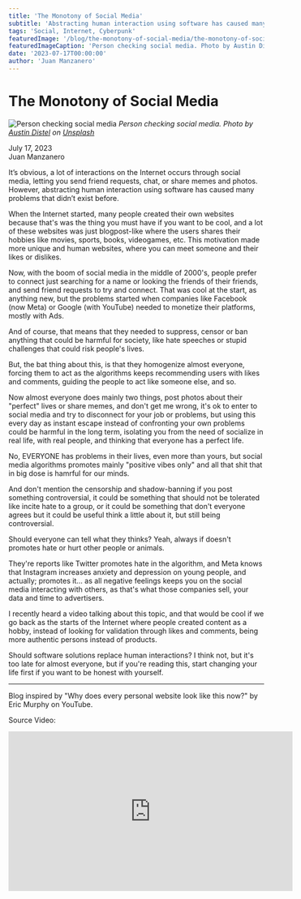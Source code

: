 ```yaml
---
title: 'The Monotony of Social Media'
subtitle: 'Abstracting human interaction using software has caused many problems that didn’t exist before.'
tags: 'Social, Internet, Cyberpunk'
featuredImage: '/blog/the-monotony-of-social-media/the-monotony-of-social-media-banner.jpg'
featuredImageCaption: 'Person checking social media. Photo by Austin Distel on Unsplash'
date: '2023-07-17T00:00:00'
author: 'Juan Manzanero'
---
```



# The Monotony of Social Media

![Person checking social media](/blog/the-monotony-of-social-media/the-monotony-of-social-media-banner.jpg)
_Person checking social media. Photo by [Austin Distel](https://unsplash.com/@fantasyflip?utm_source=unsplash&utm_medium=referral&utm_content=creditCopyText) on [Unsplash](https://unsplash.com/photos/iIJrUoeRoCQ?utm_source=unsplash&utm_medium=referral&utm_content=creditCopyText)_

<div className='flex flex-col gap-2'>
  <div className='flex items-end gap-2'>
    <DateIcon size='1.5rem' />
    <span>July 17, 2023</span>
  </div>

  <div className='flex items-end gap-2'>
    <PersonIcon size='1.5rem' />
    <span>Juan Manzanero</span>
  </div>
</div>

It’s obvious, a lot of interactions on the Internet occurs through social media, letting you send friend requests, chat, or share memes and photos. However, abstracting human interaction using software has caused many problems that didn’t exist before.

When the Internet started, many people created their own websites because that's was the thing you must have if you want to be cool, and a lot of these websites was just blogpost-like where the users shares their hobbies like movies, sports, books, videogames, etc. This motivation made more unique and human websites, where you can meet someone and their likes or dislikes.

Now, with the boom of social media in the middle of 2000's, people prefer to connect just searching for a name or looking the friends of their friends, and send friend requests to try and connect. That was cool at the start, as anything new, but the problems started when companies like Facebook (now Meta) or Google (with YouTube) needed to monetize their platforms, mostly with Ads.

And of course, that means that they needed to suppress, censor or ban anything that could be harmful for society, like hate speeches or stupid challenges that could risk people's lives.

But, the bat thing about this, is that they homogenize almost everyone, forcing them to act as the algorithms keeps recommending users with likes and comments, guiding the people to act like someone else, and so.

Now almost everyone does mainly two things, post photos about their "perfect" lives or share memes, and don't get me wrong, it's ok to enter to social media and try to disconnect for your job or problems, but using this every day as instant escape instead of confronting your own problems could be harmful in the long term, isolating you from the need of socialize in real life, with real people, and thinking that everyone has a perfect life.

No, EVERYONE has problems in their lives, even more than yours, but social media algorithms promotes mainly "positive vibes only" and all that shit that in big dose is hamrful for our minds.

And don't mention the censorship and shadow-banning if you post something controversial, it could be something that should not be tolerated like incite hate to a group, or it could be something that don't everyone agrees but it could be useful think a little about it, but still being controversial.

Should everyone can tell what they thinks? Yeah, always if doesn't promotes hate or hurt other people or animals.

They're reports like Twitter promotes hate in the algorithm, and Meta knows that Instagram increases anxiety and depression on young people, and actually; promotes it... as all negative feelings keeps you on the social media interacting with others, as that's what those companies sell, your data and time to advertisers.

I recently heard a video talking about this topic, and that would be cool if we go back as the starts of the Internet where people created content as a hobby, instead of looking for validation through likes and comments, being more authentic persons instead of products.

Should software solutions replace human interactions? I think not, but it's too late for almost everyone, but if you're reading this, start changing your life first if you want to be honest with yourself.

---

Blog inspired by "Why does every personal website look like this now?" by Eric Murphy on YouTube.

Source Video:

<iframe
  width='560'
  height='315'
  src='https://www.youtube-nocookie.com/embed/_x6SCSz7g5I'
  title='YouTube video player'
  frameBorder='0'
  allow='accelerometer; autoplay; clipboard-write; encrypted-media; gyroscope; picture-in-picture; web-share'
  allowFullScreen
/>
